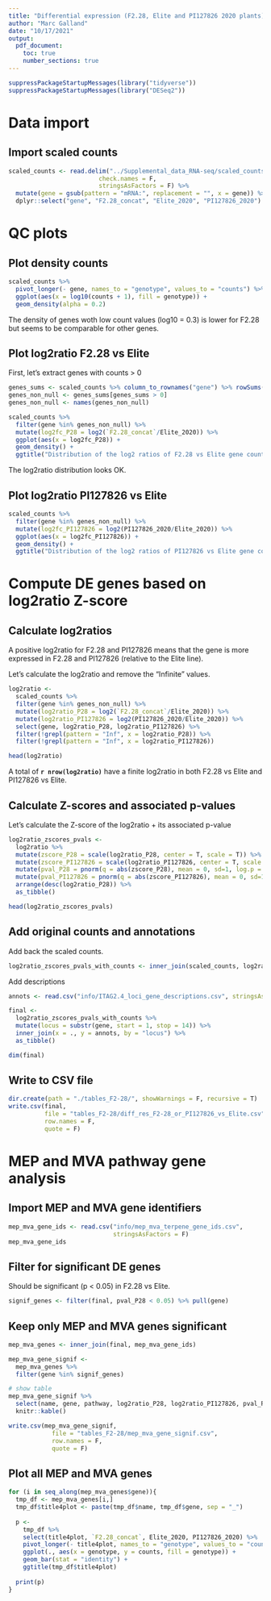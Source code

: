 ```yaml
---
title: "Differential expression (F2.28, Elite and PI127826 2020 plants)"
author: "Marc Galland"
date: "10/17/2021"
output:
  pdf_document:
    toc: true
    number_sections: true
---
```


```r
suppressPackageStartupMessages(library("tidyverse"))
suppressPackageStartupMessages(library("DESeq2"))
```

\newpage

# Data import 

## Import scaled counts

```r
scaled_counts <- read.delim("../Supplemental_data_RNA-seq/scaled_counts.tsv", 
                         check.names = F, 
                         stringsAsFactors = F) %>%
  mutate(gene = gsub(pattern = "mRNA:", replacement = "", x = gene)) %>% 
  dplyr::select("gene", "F2.28_concat", "Elite_2020", "PI127826_2020")
```

\newpage


\newpage

# QC plots 

## Plot density counts

```r
scaled_counts %>% 
  pivot_longer(- gene, names_to = "genotype", values_to = "counts") %>% 
  ggplot(aes(x = log10(counts + 1), fill = genotype)) +
  geom_density(alpha = 0.2)
```
The density of genes woth low count values (log10 = 0.3) is lower for F2.28 but
seems to be comparable for other genes. 

## Plot log2ratio F2.28 vs Elite

First, let's extract genes with counts > 0
```r
genes_sums <- scaled_counts %>% column_to_rownames("gene") %>% rowSums()
genes_non_null <- genes_sums[genes_sums > 0] 
genes_non_null <- names(genes_non_null)
```


```r
scaled_counts %>% 
  filter(gene %in% genes_non_null) %>% 
  mutate(log2fc_P28 = log2(`F2.28_concat`/Elite_2020)) %>% 
  ggplot(aes(x = log2fc_P28)) +
  geom_density() +
  ggtitle("Distribution of the log2 ratios of F2.28 vs Elite gene counts")
```

The log2ratio distribution looks OK. 

## Plot log2ratio PI127826 vs Elite

```r
scaled_counts %>% 
  filter(gene %in% genes_non_null) %>% 
  mutate(log2fc_PI127826 = log2(PI127826_2020/Elite_2020)) %>% 
  ggplot(aes(x = log2fc_PI127826)) +
  geom_density() +
  ggtitle("Distribution of the log2 ratios of PI127826 vs Elite gene counts")
```
\newpage

# Compute DE genes based on log2ratio Z-score

## Calculate log2ratios 

A positive log2ratio for F2.28 and PI127826 means that the gene is more expressed in F2.28 and PI127826 (relative to the Elite line).

Let's calculate the log2ratio and remove the "Infinite" values.  
```r
log2ratio <- 
  scaled_counts %>% 
  filter(gene %in% genes_non_null) %>% 
  mutate(log2ratio_P28 = log2(`F2.28_concat`/Elite_2020)) %>%
  mutate(log2ratio_PI127826 = log2(PI127826_2020/Elite_2020)) %>% 
  select(gene, log2ratio_P28, log2ratio_PI127826) %>% 
  filter(!grepl(pattern = "Inf", x = log2ratio_P28)) %>% 
  filter(!grepl(pattern = "Inf", x = log2ratio_PI127826))

head(log2ratio)
```

A total of **`r nrow(log2ratio)`** have a finite log2ratio in both F2.28 vs Elite and PI127826 vs Elite. 

## Calculate Z-scores and associated p-values

Let's calculate the Z-score of the log2ratio + its associated p-value
```r
log2ratio_zscores_pvals <- 
  log2ratio %>% 
  mutate(zscore_P28 = scale(log2ratio_P28, center = T, scale = T)) %>% 
  mutate(zscore_PI127826 = scale(log2ratio_PI127826, center = T, scale = T)) %>% 
  mutate(pval_P28 = pnorm(q = abs(zscore_P28), mean = 0, sd=1, log.p = FALSE, lower.tail=FALSE)) %>% 
  mutate(pval_PI127826 = pnorm(q = abs(zscore_PI127826), mean = 0, sd=1, log.p = FALSE, lower.tail=FALSE)) %>% 
  arrange(desc(log2ratio_P28)) %>% 
  as_tibble()

head(log2ratio_zscores_pvals)
```
## Add original counts and annotations

Add back the scaled counts. 

```r
log2ratio_zscores_pvals_with_counts <- inner_join(scaled_counts, log2ratio_zscores_pvals, by = "gene") 
```

Add descriptions
```r
annots <- read.csv("info/ITAG2.4_loci_gene_descriptions.csv", stringsAsFactors = F)

final <- 
  log2ratio_zscores_pvals_with_counts %>% 
  mutate(locus = substr(gene, start = 1, stop = 14)) %>% 
  inner_join(x = ., y = annots, by = "locus") %>% 
  as_tibble()

dim(final)
```

## Write to CSV file
```r
dir.create(path = "./tables_F2-28/", showWarnings = F, recursive = T)
write.csv(final, 
          file = "tables_F2-28/diff_res_F2-28_or_PI127826_vs_Elite.csv", 
          row.names = F, 
          quote = F)
```

\newpage

# MEP and MVA pathway gene analysis

## Import MEP and MVA gene identifiers

```r
mep_mva_gene_ids <- read.csv("info/mep_mva_terpene_gene_ids.csv", 
                             stringsAsFactors = F)
mep_mva_gene_ids
```

## Filter for significant DE genes

Should be significant (p < 0.05) in F2.28 vs Elite. 

```r
signif_genes <- filter(final, pval_P28 < 0.05) %>% pull(gene)
```

## Keep only MEP and MVA genes significant

```r
mep_mva_genes <- inner_join(final, mep_mva_gene_ids) 

mep_mva_gene_signif <- 
  mep_mva_genes %>% 
  filter(gene %in% signif_genes)

# show table
mep_mva_gene_signif %>% 
  select(name, gene, pathway, log2ratio_P28, log2ratio_PI127826, pval_P28, pval_PI127826) %>% 
  knitr::kable()

write.csv(mep_mva_gene_signif, 
            file = "tables_F2-28/mep_mva_gene_signif.csv", 
            row.names = F, 
            quote = F)
```

\newpage

## Plot all MEP and MVA genes

```r
for (i in seq_along(mep_mva_genes$gene)){
  tmp_df <- mep_mva_genes[i,]
  tmp_df$title4plot <- paste(tmp_df$name, tmp_df$gene, sep = "_")
  
  p <- 
    tmp_df %>% 
    select(title4plot, `F2.28_concat`, Elite_2020, PI127826_2020) %>% 
    pivot_longer(- title4plot, names_to = "genotype", values_to = "counts") %>% 
    ggplot(., aes(x = genotype, y = counts, fill = genotype)) +
    geom_bar(stat = "identity") + 
    ggtitle(tmp_df$title4plot)
  
  print(p)
}
```
